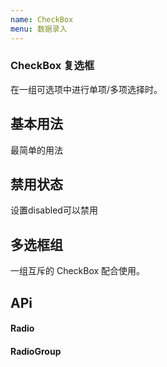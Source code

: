 ```yaml
---
name: CheckBox
menu: 数据录入
---
```




### CheckBox 复选框
<p>在一组可选项中进行单项/多项选择时。</p> 

## 基本用法
<p>最简单的用法</p>

<Playground>
    <div className="basis"> 
      <CheckBox label="备选项A"/>
      <CheckBox label="备选项B" defaultChecked/>
    </div>
</Playground>

## 禁用状态
<p>设置disabled可以禁用</p>

<Playground>
  <div className="basis">
      <CheckBox label="备选项A" disabled/>
      <CheckBox label="备选项B" disabled defaultChecked/>
  </div>
</Playground>

## 多选框组
<p>一组互斥的 CheckBox 配合使用。</p>

<Playground>
  <div className="basis">
      <CheckBoxGroup defaultValue={["备选项A", "备选项B"]}>
        <CheckBox label="备选项A" />
        <CheckBox label="备选项B" />
        <CheckBox label="备选项C" />
        <CheckBox label="备选项D" />
      </CheckBoxGroup>
  </div>
</Playground>

## APi
#### Radio
<Api1/>

#### RadioGroup
<Api2/>

